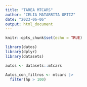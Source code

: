 ```yaml
---
title: "TAREA MTCARS"
author: "CELIA MATARRITA ORTIZ"
date: "2023-06-06"
output: html_document
---
```


```r
knitr::opts_chunk$set(echo = TRUE)
```

```r
library(datos)
library(dplyr)
library(datasets)
```


```r
autos <- datasets::mtcars
```


```r
Autos_con_filtros <- mtcars |> 
  filter(hp > 100)
```


